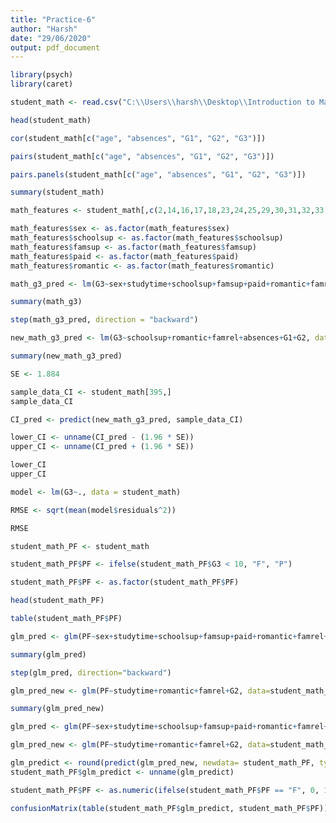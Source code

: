 ```yaml
---
title: "Practice-6"
author: "Harsh"
date: "29/06/2020"
output: pdf_document
---
```


```r

library(psych)
library(caret)

```



```r

student_math <- read.csv("C:\\Users\\harsh\\Desktop\\Introduction to Machine learning and Data Mining\\Practice 6\\student-mat.csv",header = TRUE, sep = ';')

head(student_math)

cor(student_math[c("age", "absences", "G1", "G2", "G3")])

pairs(student_math[c("age", "absences", "G1", "G2", "G3")])

pairs.panels(student_math[c("age", "absences", "G1", "G2", "G3")])


```


```r

summary(student_math)

math_features <- student_math[,c(2,14,16,17,18,23,24,25,29,30,31,32,33)]

math_features$sex <- as.factor(math_features$sex)
math_features$schoolsup <- as.factor(math_features$schoolsup)
math_features$famsup <- as.factor(math_features$famsup)
math_features$paid <- as.factor(math_features$paid)
math_features$romantic <- as.factor(math_features$romantic)

math_g3_pred <- lm(G3~sex+studytime+schoolsup+famsup+paid+romantic+famrel+freetime+health+absences+G1+G2, data = math_features)

summary(math_g3)

```


```r

step(math_g3_pred, direction = "backward")

new_math_g3_pred <- lm(G3~schoolsup+romantic+famrel+absences+G1+G2, data = math_features)

summary(new_math_g3_pred)

```


```r

SE <- 1.884

sample_data_CI <- student_math[395,]
sample_data_CI

CI_pred <- predict(new_math_g3_pred, sample_data_CI)

lower_CI <- unname(CI_pred - (1.96 * SE))
upper_CI <- unname(CI_pred + (1.96 * SE))

lower_CI
upper_CI

```


```r

model <- lm(G3~., data = student_math)

RMSE <- sqrt(mean(model$residuals^2))

RMSE

```


```r

student_math_PF <- student_math

student_math_PF$PF <- ifelse(student_math_PF$G3 < 10, "F", "P")

student_math_PF$PF <- as.factor(student_math_PF$PF)

head(student_math_PF)

table(student_math_PF$PF)

```


```r

glm_pred <- glm(PF~sex+studytime+schoolsup+famsup+paid+romantic+famrel+freetime+health+absences+G1+G2, data=student_math_PF, family="binomial")

summary(glm_pred)

step(glm_pred, direction="backward")

glm_pred_new <- glm(PF~studytime+romantic+famrel+G2, data=student_math_PF, family="binomial")

summary(glm_pred_new)


```


```r

glm_pred <- glm(PF~sex+studytime+schoolsup+famsup+paid+romantic+famrel+freetime+health+absences+G1+G2, data=student_math_PF, family="binomial")

glm_pred_new <- glm(PF~studytime+romantic+famrel+G2, data=student_math_PF, family="binomial")

```



```r

glm_predict <- round(predict(glm_pred_new, newdata= student_math_PF, type="response"),0)
student_math_PF$glm_predict <- unname(glm_predict)

student_math_PF$PF <- as.numeric(ifelse(student_math_PF$PF == "F", 0, 1))

confusionMatrix(table(student_math_PF$glm_predict, student_math_PF$PF))

```










